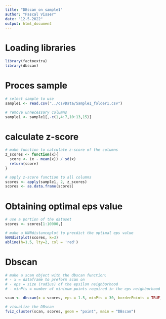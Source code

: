 ```yaml
---
title: "DBscan on sample1"
author: "Pascal Visser"
date: "12-5-2022"
output: html_document
---
```


# Loading libraries
```r
library(factoextra)
library(dbscan)
```


# Proces sample
```r
# select sample to use
sample1 <- read.csv("../csvData/Sample1_folder1.csv")

# remove unnecessary columns 
sample1 <- sample1[,-c(1,4:7,10:13,15)]
```


# calculate z-score
```r
# make function to calculate z-score of the columns
z_scores <- function(x){
  score <- (x - mean(x)) / sd(x)
  return(score)
}

# apply z-score function to all columns
scores <- apply(sample1, 2, z_scores)
scores <- as.data.frame(scores)
```





# Obtaining optimal eps value
```r
# use a portion of the dataset
scores <- scores[1:10000,]

# make a KNNdistanceplot to precdict the optimal eps value
kNNdistplot(scores, k=3)
abline(h=1.5, lty=2, col = 'red')
```

# Dbscan 

```r
# make a scan object with the dbscan function:
# - x = dataframe to preform scan on
# - eps = size (radius) of the epsilon neighborhood
# - minPts = number of minimum points required in the eps neighborhood for core points 

scan <- dbscan(x = scores, eps = 1.5, minPts = 30, borderPoints = TRUE)

# visualize the DBscan
fviz_cluster(scan, scores, geom = "point", main = "DBscan")
```


